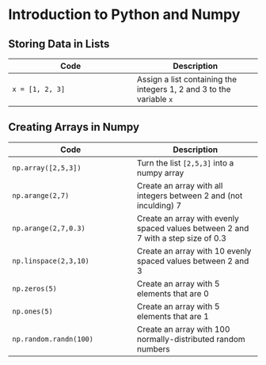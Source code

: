 # Introduction to Python and Numpy

## Storing Data in Lists

| Code | Description |
| ---  | ---|
|`x = [1, 2, 3]`| Assign a list containing the integers 1, 2 and 3 to the variable `x`|

## Creating Arrays in Numpy

| Code | Description |
| ---  | ---|
| `np.array([2,5,3])` | Turn the list `[2,5,3]` into a numpy array|
| `np.arange(2,7)` | Create an array with all integers between 2 and (not inculding) 7 |
| `np.arange(2,7,0.3)` | Create an array with evenly spaced values between 2 and 7 with a step size of 0.3 |
| `np.linspace(2,3,10)` | Create an array with 10 evenly spaced values between 2 and 3 |
| `np.zeros(5)` | Create an array with 5 elements that are 0 |
| `np.ones(5)` | Create an array with 5 elements that are 1 |
| `np.random.randn(100)` | Create an array with 100 normally-distributed random numbers |


